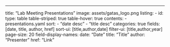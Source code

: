 ---
title: "Lab Meeting Presentations"
image: assets/gatas_logo.png
listing:
  - id: 
    type: table
    table-striped: true
    table-hover: true
    contents:
      - presentations.yaml
    sort: 
      - "date desc"
      - "title desc"
    categories: true
    fields: [date, title, author, href]
    sort-ui: [title,author,date]
    filter-ui: [title,author,year]
    page-size: 20
    field-display-names: 
      date: "Date"
      title: "Title"
      author: "Presenter"
      href: "Link"